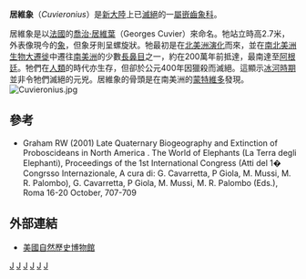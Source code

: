 {{Automatic taxobox
| taxon = Cuvieronius
| authority = [[亨利·費爾費爾德·奧斯本|Osborn]], 1923
|fossil_range = {{fossil range|4.9|0.0134}}[[上新世|上新世]]至[[全新世|全新世]]
|status =EX
|status_system =
|extinct = 公元400年
|image = Cuvieronius hyodon.JPG
|image_width = 250px
|image_caption = 在[[法國國立自然史博物館|法國國立自然史博物館]]展出的居維象[[頭顱骨|頭顱骨]]。
|subdivision_ranks = [[種|種]]
|subdivision =
* ''C. hyodon''
* ''C. oligobunis''
* ''C. priestleyi''
* ''C. tropicus''
}}
'''居維象'''（''Cuvieronius''）是[[新大陸|新大陸]]上已[[滅絕|滅絕]]的一[[屬|屬]][[嵌齒象科|嵌齒象科]]。

居維象是以[[法國|法國]]的[[喬治·居維葉|喬治·居維葉]]（Georges Cuvier）來命名。牠站立時高2.7米，外表像現今的[[象|象]]，但象牙則呈螺旋狀。牠最初是在[[北美洲|北美洲]][[演化|演化]]而來，並在[[南北美洲生物大遷徙|南北美洲生物大遷徙]]中遷往[[南美洲|南美洲]]的少數[[長鼻目|長鼻目]]之一，約在200萬年前抵達，最南達至[[阿根廷|阿根廷]]。牠們在[[人類|人類]]的時代亦生存，但卻於公元400年因獵殺而滅絕。這顯示[[冰河時期|冰河時期]]並非令牠們滅絕的元兇。居維象的骨頭是在南美洲的[[蒙特維多|蒙特維多]]發現。
[[Image:Cuvieronius.jpg|thumb]]

==參考==
*Graham RW (2001) Late Quaternary Biogeography and Extinction of  Proboscideans in North America . The World of Elephants (La Terra degli Elephanti),  Proceedings of the 1st International Congress (Atti del 1� Congrsso Internazionale, A cura di: G. Cavarretta, P Giola, M. Mussi, M. R. Palombo), G. Cavarretta, P Giola, M. Mussi, M. R. Palombo (Eds.), Roma 16-20 October, 707-709

==外部連結==
*[https://web.archive.org/web/20060512220405/http://www.amnh.org/science/biodiversity/extinction/Resources/Bestiary/Proboscidea.html 美國自然歷史博物館]
{{長鼻目}}
{{Taxonbar|from=Q139070}}

[[Category:嵌齒象科|J]]
[[Category:更新世哺乳类|J]]
[[Category:上新世哺乳类|J]]
[[Category:已滅絕的哺乳動物|J]]
[[Category:南美洲史前哺乳動物|J]]
[[Category:1923年描述的分类群|J]]